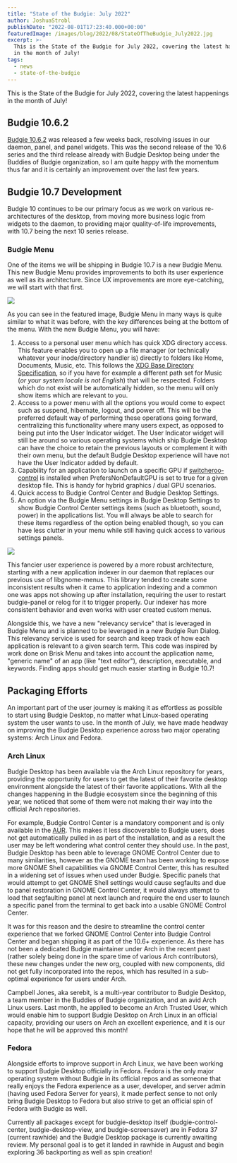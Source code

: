 ```yaml
---
title: "State of the Budgie: July 2022"
author: JoshuaStrobl
publishDate: "2022-08-01T17:23:40.000+00:00"
featuredImage: /images/blog/2022/08/StateOfTheBudgie_July2022.jpg
excerpt: >-
  This is the State of the Budgie for July 2022, covering the latest happenings
  in the month of July!
tags:
  - news
  - state-of-the-budgie
---
```


This is the State of the Budgie for July 2022, covering the latest happenings in the month of July!

## Budgie 10.6.2

[Budgie 10.6.2](budgie-10-6-2-released/) was released a few weeks back, resolving issues in our daemon, panel, and panel widgets. This was the second release of the 10.6 series and the third release already with Budgie Desktop being under the Buddies of Budgie organization, so I am quite happy with the momentum thus far and it is certainly an improvement over the last few years.

## Budgie 10.7 Development

Budgie 10 continues to be our primary focus as we work on various re-architectures of the desktop, from moving more business logic from widgets to the daemon, to providing major quality-of-life improvements, with 10.7 being the next 10 series release.

### Budgie Menu

One of the items we will be shipping in Budgie 10.7 is a new Budgie Menu. This new Budgie Menu provides improvements to both its user experience as well as its architecture. Since UX improvements are more eye-catching, we will start with that first.

![](/images/blog/2022/08/StateOfTheBudgie_July2022-1.jpg)

As you can see in the featured image, Budgie Menu in many ways is quite similar to what it was before, with the key differences being at the bottom of the menu. With the new Budgie Menu, you will have:

1.  Access to a personal user menu which has quick XDG directory access. This feature enables you to open up a file manager (or technically whatever your inode/directory handler is) directly to folders like Home, Documents, Music, etc. This follows the [XDG Base Directory Specification](https://specifications.freedesktop.org/basedir-spec/basedir-spec-latest.html?ref=buddiesofbudgie.org), so if you have for example a different path set for Music (_or your system locale is not English_) that will be respected. Folders which do not exist will be automatically hidden, so the menu will only show items which are relevant to you.
2.  Access to a power menu with all the options you would come to expect such as suspend, hibernate, logout, and power off. This will be the preferred default way of performing these operations going forward, centralizing this functionality where many users expect, as opposed to being put into the User Indicator widget. The User Indicator widget will still be around so various operating systems which ship Budgie Desktop can have the choice to retain the previous layouts or complement it with their own menu, but the default Budgie Desktop experience will have not have the User Indicator added by default.
3.  Capability for an application to launch on a specific GPU if [switcheroo-control](https://gitlab.freedesktop.org/hadess/switcheroo-control/?ref=buddiesofbudgie.org) is installed when PrefersNonDefaultGPU is set to true for a given desktop file. This is handy for hybrid graphics / dual GPU scenarios.
4.  Quick access to Budgie Control Center and Budgie Desktop Settings.
5.  An option via the Budgie Menu settings in Budgie Desktop Settings to show Budgie Control Center settings items (such as bluetooth, sound, power) in the applications list. You will always be able to search for these items regardless of the option being enabled though, so you can have less clutter in your menu while still having quick access to various settings panels.

![](/images/blog/2022/08/relevancysearch-1.jpg)

This fancier user experience is powered by a more robust architecture, starting with a new application indexer in our daemon that replaces our previous use of libgnome-menus. This library tended to create some inconsistent results when it came to application indexing and a common one was apps not showing up after installation, requiring the user to restart budgie-panel or relog for it to trigger properly. Our indexer has more consistent behavior and even works with user created custom menus.

Alongside this, we have a new "relevancy service" that is leveraged in Budgie Menu and is planned to be leveraged in a new Budgie Run Dialog. This relevancy service is used for search and keep track of how each application is relevant to a given search term. This code was inspired by work done on Brisk Menu and takes into account the application name, "generic name" of an app (like "text editor"), description, executable, and keywords. Finding apps should get much easier starting in Budgie 10.7!

## Packaging Efforts

An important part of the user journey is making it as effortless as possible to start using Budgie Desktop, no matter what Linux-based operating system the user wants to use. In the month of July, we have made headway on improving the Budgie Desktop experience across two major operating systems: Arch Linux and Fedora.

### Arch Linux

Budgie Desktop has been available via the Arch Linux repository for years, providing the opportunity for users to get the latest of their favorite desktop environment alongside the latest of their favorite applications. With all the changes happening in the Budgie ecosystem since the beginning of this year, we noticed that some of them were not making their way into the official Arch repositories.

For example, Budgie Control Center is a mandatory component and is only available in the [AUR](https://aur.archlinux.org/packages/budgie-control-center?ref=buddiesofbudgie.org). This makes it less discoverable to Budgie users, does not get automatically pulled in as part of the installation, and as a result the user may be left wondering what control center they should use. In the past, Budgie Desktop has been able to leverage GNOME Control Center due to many similarities, however as the GNOME team has been working to expose more GNOME Shell capabilities via GNOME Control Center, this has resulted in a widening set of issues when used under Budgie. Specific panels that would attempt to get GNOME Shell settings would cause segfaults and due to panel restoration in GNOME Control Center, it would always attempt to load that segfaulting panel at next launch and require the end user to launch a specific panel from the terminal to get back into a usable GNOME Control Center.

It was for this reason and the desire to streamline the control center experience that we forked GNOME Control Center into Budgie Control Center and began shipping it as part of the 10.6+ experience. As there has not been a dedicated Budgie maintainer under Arch in the recent past (rather solely being done in the spare time of various Arch contributors), these new changes under the new org, coupled with new components, did not get fully incorporated into the repos, which has resulted in a sub-optimal experience for users under Arch.

Campbell Jones, aka serebit, is a multi-year contributor to Budgie Desktop, a team member in the Buddies of Budgie organization, and an avid Arch Linux users. Last month, he applied to become an Arch Trusted User, which would enable him to support Budgie Desktop on Arch Linux in an official capacity, providing our users on Arch an excellent experience, and it is our hope that he will be approved this month!

### Fedora

Alongside efforts to improve support in Arch Linux, we have been working to support Budgie Desktop officially in Fedora. Fedora is the only major operating system without Budgie in its official repos and as someone that really enjoys the Fedora experience as a user, developer, and server admin (having used Fedora Server for years), it made perfect sense to not only bring Budgie Desktop to Fedora but also strive to get an official spin of Fedora with Budgie as well.

Currently all packages except for budgie-desktop itself (budgie-control-center, budgie-desktop-view, and budgie-screensaver) are in Fedora 37 (current rawhide) and the Budgie Desktop package is currently awaiting review. My personal goal is to get it landed in rawhide in August and begin exploring 36 backporting as well as spin creation!

<OCCallout />
